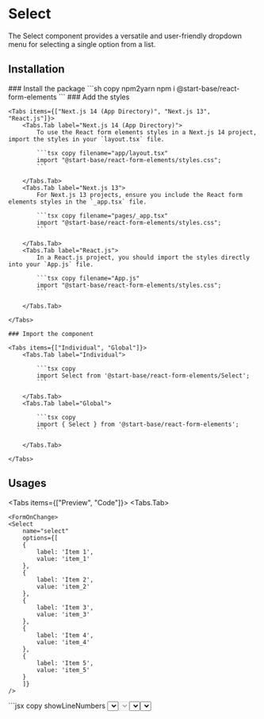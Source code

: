 
# Select

The Select component provides a versatile and user-friendly dropdown menu for selecting a single option from a list.

## Installation

<Steps>
    ### Install the package
    ```sh copy npm2yarn
    npm i @start-base/react-form-elements
    ```
    ### Add the styles

    <Tabs items={["Next.js 14 (App Directory)", "Next.js 13", "React.js"]}>
        <Tabs.Tab label="Next.js 14 (App Directory)">
            To use the React form elements styles in a Next.js 14 project, import the styles in your `layout.tsx` file.

            ```tsx copy filename="app/layout.tsx"
            import "@start-base/react-form-elements/styles.css";
            ```

        </Tabs.Tab>
        <Tabs.Tab label="Next.js 13">
            For Next.js 13 projects, ensure you include the React form elements styles in the `_app.tsx` file.

            ```tsx copy filename="pages/_app.tsx"
            import "@start-base/react-form-elements/styles.css";
            ```

        </Tabs.Tab>
        <Tabs.Tab label="React.js">
            In a React.js project, you should import the styles directly into your `App.js` file.

            ```tsx copy filename="App.js"
            import "@start-base/react-form-elements/styles.css";
            ```

        </Tabs.Tab>

    </Tabs>

    ### Import the component

    <Tabs items={["Individual", "Global"]}>
        <Tabs.Tab label="Individual">

            ```tsx copy
            import Select from '@start-base/react-form-elements/Select';
            ```

        </Tabs.Tab>
        <Tabs.Tab label="Global">

            ```tsx copy
            import { Select } from '@start-base/react-form-elements';
            ```

        </Tabs.Tab>

    </Tabs>

</Steps>

## Usages

<Tabs items={["Preview", "Code"]}>
  <Tabs.Tab>
  <Preview height="600px">
    
    <FormOnChange>
    <Select
        name="select"
        options={[
        {
            label: 'Item 1',
            value: 'item_1'
        },
        {
            label: 'Item 2',
            value: 'item_2'
        },
        {
            label: 'Item 3',
            value: 'item_3'
        },
        {
            label: 'Item 4',
            value: 'item_4'
        },
        {
            label: 'Item 5',
            value: 'item_5'
        }
        ]}
    />
  </FormOnChange>
  </Preview>
  </Tabs.Tab>
  <Tabs.Tab>
    ```jsx copy showLineNumbers
    <Select
        name="select"
        onChange={handleChange}
        options={[
        {
            label: 'Item 1',
            value: 'item_1'
        },
        {
            label: 'Item 2',
            value: 'item_2'
        },
        {
            label: 'Item 3',
            value: 'item_3'
        },
        {
            label: 'Item 4',
            value: 'item_4'
        },
        {
            label: 'Item 5',
            value: 'item_5'
        }
        ]}
    />
    ```

  </Tabs.Tab>
</Tabs>

### Select With Label

<Tabs items={["Preview", "Code"]}>
  <Tabs.Tab>
  <Preview height="600px">
   
        <FormOnChange>
   <Select
        label="Label"
        name="select"
        options={[
        {
            label: 'Item 1',
            value: 'item_1'
        },
        {
            label: 'Item 2',
            value: 'item_2'
        },
        {
            label: 'Item 3',
            value: 'item_3'
        },
        {
            label: 'Item 4',
            value: 'item_4'
        },
        {
            label: 'Item 5',
            value: 'item_5'
        }
        ]}
    />
  </FormOnChange>
  </Preview>
  </Tabs.Tab>
  <Tabs.Tab>
    ```jsx copy showLineNumbers
    <Select
        label="Label"
        name="select"
        onChange={handleChange}
        options={[
        {
            label: 'Item 1',
            value: 'item_1'
        },
        {
            label: 'Item 2',
            value: 'item_2'
        },
        {
            label: 'Item 3',
            value: 'item_3'
        },
        {
            label: 'Item 4',
            value: 'item_4'
        },
        {
            label: 'Item 5',
            value: 'item_5'
        }
        ]}
    />
    ```

  </Tabs.Tab>
</Tabs>

### Select With Placeholder

<Tabs items={["Preview", "Code"]}>
  <Tabs.Tab>
  <Preview height="600px">
   
            <FormOnChange>
   <Select
        placeholder="Placeholder"
        name="select"
        options={[
        {
            label: 'Item 1',
            value: 'item_1'
        },
        {
            label: 'Item 2',
            value: 'item_2'
        },
        {
            label: 'Item 3',
            value: 'item_3'
        },
        {
            label: 'Item 4',
            value: 'item_4'
        },
        {
            label: 'Item 5',
            value: 'item_5'
        }
        ]}
    />
  </FormOnChange>
  </Preview>
  </Tabs.Tab>
  <Tabs.Tab>
    ```jsx copy showLineNumbers
    <Select
        placeholder="Placeholder"
        name="select"
        onChange={handleChange}
        options={[
        {
            label: 'Item 1',
            value: 'item_1'
        },
        {
            label: 'Item 2',
            value: 'item_2'
        },
        {
            label: 'Item 3',
            value: 'item_3'
        },
        {
            label: 'Item 4',
            value: 'item_4'
        },
        {
            label: 'Item 5',
            value: 'item_5'
        }
        ]}
    />
    ```

  </Tabs.Tab>
</Tabs>

### Select With Placeholder And Label

<Tabs items={["Preview", "Code"]}>
  <Tabs.Tab>
  <Preview height="600px">
   
     <FormOnChange>
   <Select
        label="Label"
        placeholder="Placeholder"
        name="select"
        options={[
        {
            label: 'Item 1',
            value: 'item_1'
        },
        {
            label: 'Item 2',
            value: 'item_2'
        },
        {
            label: 'Item 3',
            value: 'item_3'
        },
        {
            label: 'Item 4',
            value: 'item_4'
        },
        {
            label: 'Item 5',
            value: 'item_5'
        }
        ]}
    />
  </FormOnChange>
  </Preview>
  </Tabs.Tab>
  <Tabs.Tab>
    ```jsx copy showLineNumbers
    <Select
        label="Label"
        placeholder="Placeholder"
        name="select"
        onChange={handleChange}
        options={[
        {
            label: 'Item 1',
            value: 'item_1'
        },
        {
            label: 'Item 2',
            value: 'item_2'
        },
        {
            label: 'Item 3',
            value: 'item_3'
        },
        {
            label: 'Item 4',
            value: 'item_4'
        },
        {
            label: 'Item 5',
            value: 'item_5'
        }
        ]}
    />
    ```

  </Tabs.Tab>
</Tabs>

### Select With Placeholder And Label And Disable Shrink

<Tabs items={["Preview", "Code"]}>
  <Tabs.Tab>
  <Preview height="600px">
    
         <FormOnChange>
   <Select
        disableShrink
        label="Label"
        placeholder="Placeholder"
        name="select"
        options={[
        {
            label: 'Item 1',
            value: 'item_1'
        },
        {
            label: 'Item 2',
            value: 'item_2'
        },
        {
            label: 'Item 3',
            value: 'item_3'
        },
        {
            label: 'Item 4',
            value: 'item_4'
        },
        {
            label: 'Item 5',
            value: 'item_5'
        }
        ]}
    />
  </FormOnChange>
  </Preview>
  </Tabs.Tab>
  <Tabs.Tab>
    ```jsx copy showLineNumbers
    <Select
        disableShrink
        label="Label"
        placeholder="Placeholder"
        name="select"
        onChange={handleChange}
        options={[
        {
            label: 'Item 1',
            value: 'item_1'
        },
        {
            label: 'Item 2',
            value: 'item_2'
        },
        {
            label: 'Item 3',
            value: 'item_3'
        },
        {
            label: 'Item 4',
            value: 'item_4'
        },
        {
            label: 'Item 5',
            value: 'item_5'
        }
        ]}
    />
    ```

  </Tabs.Tab>
</Tabs>

### Select Disabled

<Tabs items={["Preview", "Code"]}>
  <Tabs.Tab>
  <Preview height="600px">

     <FormOnChange>
       <Select
        disabled
        placeholder="Placeholder"
        name="select"
        options={[
        {
            label: 'Item 1',
            value: 'item_1'
        },
        {
            label: 'Item 2',
            value: 'item_2'
        },
        {
            label: 'Item 3',
            value: 'item_3'
        },
        {
            label: 'Item 4',
            value: 'item_4'
        },
        {
            label: 'Item 5',
            value: 'item_5'
        }
        ]}
    />

  </FormOnChange>
  </Preview>
  </Tabs.Tab>
  <Tabs.Tab>
    ```jsx copy showLineNumbers
    <Select
        disabled
        placeholder="Placeholder"
        name="select"
        onChange={handleChange}
        options={[
        {
            label: 'Item 1',
            value: 'item_1'
        },
        {
            label: 'Item 2',
            value: 'item_2'
        },
        {
            label: 'Item 3',
            value: 'item_3'
        },
        {
            label: 'Item 4',
            value: 'item_4'
        },
        {
            label: 'Item 5',
            value: 'item_5'
        }
        ]}
    />
    ```

  </Tabs.Tab>
</Tabs>

### Select Multiple

<Tabs items={["Preview", "Code"]}>
  <Tabs.Tab>
  <Preview height="600px">
   
         <FormOnChange>
        <Select
        isMulti
        placeholder="Placeholder"
        name="select"
        options={[
        {
            label: 'Item 1',
            value: 'item_1'
        },
        {
            label: 'Item 2',
            value: 'item_2'
        },
        {
            label: 'Item 3',
            value: 'item_3'
        },
        {
            label: 'Item 4',
            value: 'item_4'
        },
        {
            label: 'Item 5',
            value: 'item_5'
        }
        ]}
    />
  </FormOnChange>
  </Preview>
  </Tabs.Tab>
  <Tabs.Tab>
    ```jsx copy showLineNumbers
    <Select
        isMulti
        placeholder="Placeholder"
        name="select"
        onChange={handleChange}
        options={[
        {
            label: 'Item 1',
            value: 'item_1'
        },
        {
            label: 'Item 2',
            value: 'item_2'
        },
        {
            label: 'Item 3',
            value: 'item_3'
        },
        {
            label: 'Item 4',
            value: 'item_4'
        },
        {
            label: 'Item 5',
            value: 'item_5'
        }
        ]}
    />
    ```

  </Tabs.Tab>
</Tabs>

### Select Error

<Tabs items={["Preview", "Code"]}>
  <Tabs.Tab>
  <Preview height="600px">
   
             <FormOnChange>
        <Select
        error="Error Message"
        label="Label"
        name="select"
        options={[
        {
            label: 'Item 1',
            value: 'item_1'
        },
        {
            label: 'Item 2',
            value: 'item_2'
        },
        {
            label: 'Item 3',
            value: 'item_3'
        },
        {
            label: 'Item 4',
            value: 'item_4'
        },
        {
            label: 'Item 5',
            value: 'item_5'
        }
        ]}
    />
  </FormOnChange>
  </Preview>
  </Tabs.Tab>
  <Tabs.Tab>
    ```jsx copy showLineNumbers
    <Select
        error="Error Message"
        label="Label"
        name="select"
        onChange={handleChange}
        options={[
        {
            label: 'Item 1',
            value: 'item_1'
        },
        {
            label: 'Item 2',
            value: 'item_2'
        },
        {
            label: 'Item 3',
            value: 'item_3'
        },
        {
            label: 'Item 4',
            value: 'item_4'
        },
        {
            label: 'Item 5',
            value: 'item_5'
        }
        ]}
    />
    ```

  </Tabs.Tab>
</Tabs>

## API

This component is a wrapper around [react-select](https://react-select.com/home) component. All props from react-select can be passed to this component.

| Name           | Type                              | Default | Description                                                                                                                                    |
| -------------- | --------------------------------- | ------- | ---------------------------------------------------------------------------------------------------------------------------------------------- |
| name           | `string`                          |         | Name of the input                                                                                                                              |
| label          | `string`                          | `null`  | Label of the input                                                                                                                             |
| placeholder    | `string`                          | `null`  | Placeholder of the input                                                                                                                       |
| disableShrink  | `boolean`                         | `false` | Position the label outside of the input                                                                                                        |
| value          | `string` or `number`              |         | Value of the input                                                                                                                             |
| onChange       | `function`                        |         | Callback function that is fired when the value changes.                                                                                        |
| inputClassName | `string`                          | `null`  | Classname for input element                                                                                                                    |
| labelClassName | `string`                          | `null`  | Classname for label element                                                                                                                    |
| errorClassName | `string`                          | `null`  | Classname for error element                                                                                                                    |
| disabled       | `boolean`                         | `false` | Disable the input                                                                                                                              |
| error          | `string` or `boolean` or `object` | `null`  | Error message to display below the input. if value is a boolean input border will be change. Also you can pass schema validator error objects. |
| options        | `array`                           | `[]`    | Array of options to display                                                                                                                    |
| classNames     | `object`                          | `null`  | ClassNames object for select components                                                                                                        |
| components     | `object`                          | `null`  | Components object for select                                                                                                                   |

## Styling
